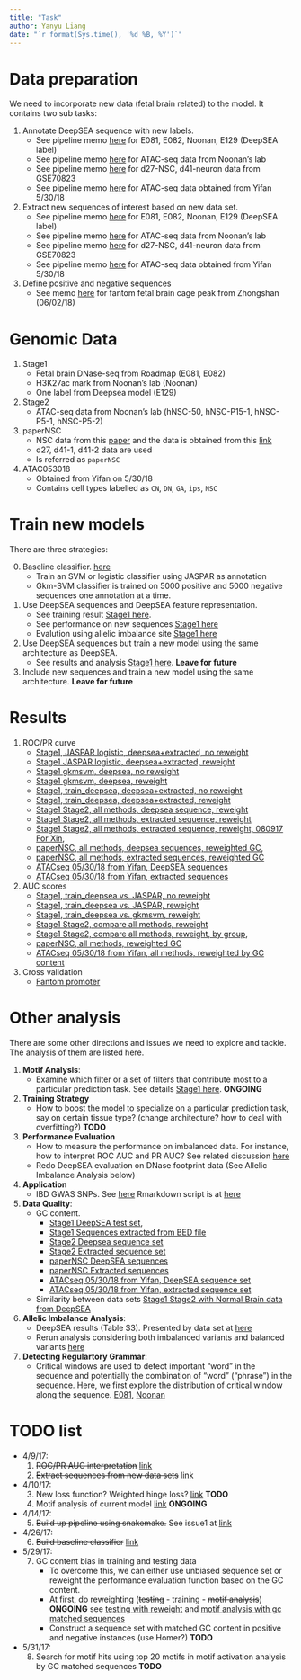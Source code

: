 ```yaml
---
title: "Task"
author: Yanyu Liang
date: "`r format(Sys.time(), '%d %B, %Y')`"
---
```


# Data preparation

We need to incorporate new data (fetal brain related) to the model. It contains two sub tasks:

1. Annotate DeepSEA sequence with new labels.
    - See pipeline memo [here](memo_preprocessing.html) for E081, E082, Noonan, E129 (DeepSEA label)
    - See pipeline memo [here](memo_preprocessing_ATACseq.html) for ATAC-seq data from Noonan's lab
    - See pipeline memo [here](memo_preprocessing_GSE70823.html) for d27-NSC, d41-neuron data from GSE70823
    - See pipeline memo [here](memo_preprocessing_atac_seq_053018.html) for ATAC-seq data obtained from Yifan 5/30/18
2. Extract new sequences of interest based on new data set.
    - See pipeline memo [here](memo_extract.html) for E081, E082, Noonan, E129 (DeepSEA label)
    - See pipeline memo [here](memo_extract_ATACseq.html) for ATAC-seq data from Noonan's lab
    - See pipeline memo [here](memo_extract_GSE70823.html) for d27-NSC, d41-neuron data from GSE70823
    - See pipeline memo [here](memo_extract_ATACseq053018.html) for ATAC-seq data obtained from Yifan 5/30/18
3. Define positive and negative sequences
    - See memo [here](memo_posneg_fantom.html) for fantom fetal brain cage peak from Zhongshan (06/02/18)

# Genomic Data

1. Stage1
    - Fetal brain DNase-seq from Roadmap (E081, E082)
    - H3K27ac mark from Noonan's lab (Noonan)
    - One label from Deepsea model (E129)
2. Stage2
    - ATAC-seq data from Noonan's lab (hNSC-50, hNSC-P15-1, hNSC-P5-1, hNSC-P5-2)
3. paperNSC
    - NSC data from this [paper](https://www.ncbi.nlm.nih.gov/pubmed/28803920) and the data is obtained from this [link](https://www.ncbi.nlm.nih.gov/geo/query/acc.cgi?acc=GSE70823)
    - d27, d41-1, d41-2 data are used
    - Is referred as `paperNSC`
4. ATAC053018
    - Obtained from Yifan on 5/30/18
    - Contains cell types labelled as `CN`, `DN`, `GA`, `ips`, `NSC`

# Train new models

There are three strategies:

0. Baseline classifier. [here](baseline.html)
    - Train an SVM or logistic classifier using JASPAR as annotation
    - Gkm-SVM classifier is trained on 5000 positive and 5000 negative sequences one annotation at a time.

1. Use DeepSEA sequences and DeepSEA feature representation.
    - See training result [Stage1 here](type1.html).
    - See performance on new sequences [Stage1 here](type1_newseq.html)
    - Evalution using allelic imbalance site [Stage1 here](type1_allelic_imbalance.html)
2. Use DeepSEA sequences but train a new model using the same architecture as DeepSEA.
    - See results and analysis [Stage1 here](type2.html). **Leave for future**
3. Include new sequences and train a new model using the same architecture. **Leave for future**

# Results

1. ROC/PR curve
    - [Stage1, JASPAR logistic, deepsea+extracted, no reweight](https://rawgit.com/liangyy/deep_variant/code/pr_roc_curve/report/JASPAR_plot.html)
    - [Stage1 JASPAR logistic, deepsea+extracted, reweight](https://rawgit.com/liangyy/deep_variant/code/pr_roc_curve/report/JASPAR.reweight_plot.html)
    - [Stage1 gkmsvm, deepsea, no reweight](https://rawgit.com/liangyy/deep_variant/code/pr_roc_curve/report/type1.gkm_deepsea_plot.html)
    - [Stage1 gkmsvm, deepsea, reweight](https://rawgit.com/liangyy/deep_variant/code/pr_roc_curve/report/type1.gkm_deepsea.reweight_plot.html)
    - [Stage1, train_deepsea, deepsea+extracted, no reweight](http://htmlpreview.github.io/?https://github.com/liangyy/deep_variant/blob/code/pr_roc_curve/report/deepsea_vs_newseq_plot.html)
    - [Stage1, train_deepsea, deepsea+extracted, reweight](https://rawgit.com/liangyy/deep_variant/code/pr_roc_curve/report/type1.reweight_plot.html)
    - [Stage1 Stage2, all methods, deepsea sequence, reweight](https://rawgit.com/liangyy/deep_variant/code/pr_roc_curve/report/deepsea-stage1stage2.reweight_plot.html)
    - [Stage1 Stage2, all methods, extracted sequence, reweight](https://rawgit.com/liangyy/deep_variant/code/pr_roc_curve/report/extracted-stage1stage2.reweight_plot.html)
    - [Stage1 Stage2, all methods, extracted sequence, reweight, 080917 For Xin](https://rawgit.com/liangyy/deep_variant/code/pr_roc_curve/template/plot_roc_e081e082.html),
    - [paperNSC, all methods, deepsea sequences, reweighted GC](https://rawgit.com/liangyy/deep_variant/code/pr_roc_curve/report/deepsea-paperNSC.reweight_plot.html),
    - [paperNSC, all methods, extracted sequences, reweighted GC](https://rawgit.com/liangyy/deep_variant/code/pr_roc_curve/report/extracted-paperNSC.reweight_plot.html)
    - [ATACseq 05/30/18 from Yifan, DeepSEA sequences](https://rawgit.com/liangyy/deep_variant/code/pr_roc_curve/report/deepsea-ATAC053018.reweight_plot.html)
    - [ATACseq 05/30/18 from Yifan, extracted sequences](https://rawgit.com/liangyy/deep_variant/code/pr_roc_curve/report/extracted-ATAC053018.reweight_plot.html)
2. AUC scores
    - [Stage1, train_deepsea vs. JASPAR, no reweight](https://rawgit.com/liangyy/deep_variant/code/performance_comparison/report/deep_brain.auc_comparison.html)
    - [Stage1, train_deepsea vs. JASPAR, reweight](https://rawgit.com/liangyy/deep_variant/code/performance_comparison/report/deep_brain_reweight.auc_comparison.html)
    - [Stage1, train_deepsea vs. gkmsvm, reweight](https://rawgit.com/liangyy/deep_variant/code/performance_comparison/report/gkm_vs_type1_on_deepsea_test.auc_comparison.html)
    - [Stage1 Stage2, compare all methods, reweight](https://rawgit.com/liangyy/deep_variant/code/performance_comparison/report/deep_brain-stage1stage2.auc_comparison.html)
    - [Stage1 Stage2, compare all methods, reweight, by group](https://rawgit.com/liangyy/deep_variant/code/performance_comparison/template/auc_summary_bygroup.html),
    - [paperNSC, all methods, reweighted GC](https://rawgit.com/liangyy/deep_variant/code/performance_comparison/report/deep_brain-paperNSC.auc_comparison.html)
    - [ATACseq 05/30/18 from Yifan, all methods, reweighted by GC content](https://rawgit.com/liangyy/deep_variant/code/performance_comparison/report/deep_brain-ATAC053018.auc_comparison.html)
3. Cross validation
    - [Fantom promoter](https://rawgit.com/liangyy/deep_variant/code/cross_validation/report/performance.fantomFetalBrain-deepsea-logistic__deepsea__logistic-0_0__5fold.html)

# Other analysis

There are some other directions and issues we need to explore and tackle. The analysis of them are listed here.

1. **Motif Analysis**:
    - Examine which filter or a set of filters that contribute most to a particular prediction task. See details
      [Stage1 here](motif_analysis.html). **ONGOING**

2. **Training Strategy**
    - How to boost the model to specialize on a particular prediction task, say on certain tissue type? (change architecture? how to deal with overfitting?) **TODO**

3. **Performance Evaluation**
    - How to measure the performance on imbalanced data. For instance, how to interpret ROC AUC and PR AUC? See related discussion
      [here](auc.html)
    - Redo DeepSEA evaluation on DNase footprint data (See Allelic Imbalance Analysis below)

4. **Application**
    - IBD GWAS SNPs. See [here](SNP_enrichment.html) Rmarkdown script is at [here](https://uchicago.box.com/s/zdntptc8udymivtyoapxpu365rpo3b18)

5. **Data Quality**:
    - GC content.
        * [Stage1 DeepSEA test set](https://rawgit.com/liangyy/deep_variant/code/gc_content/report/deepsea.gc_content.html),
        * [Stage1 Sequences extracted from BED file](https://rawgit.com/liangyy/deep_variant/code/gc_content/report/extracted.gc_content.html)
        * [Stage2 Deepsea sequence set](https://rawgit.com/liangyy/deep_variant/code/gc_content/report/deepsea-ATACseq.gc_content.html)
        * [Stage2 Extracted sequence set](https://rawgit.com/liangyy/deep_variant/code/gc_content/report/extracted-ATACseq.gc_content.html)
        * [paperNSC DeepSEA sequences](https://rawgit.com/liangyy/deep_variant/code/gc_content/report/deepsea-paperNSC.gc_content.html)
        * [paperNSC Extracted sequences](https://rawgit.com/liangyy/deep_variant/code/gc_content/report/extracted-paperNSC.gc_content.html)
        * [ATACseq 05/30/18 from Yifan, DeepSEA sequence set](https://rawgit.com/liangyy/deep_variant/code/gc_content/report/deepsea-ATAC053018.gc_content.html)
        * [ATACseq 05/30/18 from Yifan, extracted sequence set](https://rawgit.com/liangyy/deep_variant/code/gc_content/report/extracted-ATAC053018.gc_content.html)
    - Similarity between data sets
      [Stage1 Stage2 with Normal Brain data from DeepSEA](https://rawgit.com/liangyy/deep_variant/code/annotation_overlap/report/distance.stage1stage2.html)

6. **Allelic Imbalance Analysis**:
    - DeepSEA results (Table S3). Presented by data set at [here](allelic_imbalance_deepsea.html)
    - Rerun analysis considering both imbalanced variants and balanced variants
      [here](allelic_imbalance_rerun.html)

7. **Detecting Regulartory Grammar**:
    - Critical windows are used to detect important "word" in the sequence and potentially the combination of "word" ("phrase") in the sequence. Here, we first explore the distribution of critical window along the sequence.  [E081](https://rawgit.com/liangyy/deep_variant/code/motif_analysis/report/Type1/newseq.matchgc.E081_sliding_window.signal_block.MaskSize_10.html),
[Noonan](https://rawgit.com/liangyy/deep_variant/code/motif_analysis/report/Type1/newseq.matchgc.Noonan_sliding_window.signal_block.MaskSize_10.html)

# TODO list

* 4/9/17:
    1. ~~ROC/PR AUC interpretation~~ [link](auc.html)
    2. ~~Extract sequences from new data sets~~ [link](memo_extract.html)
* 4/10/17:
    3. New loss function? Weighted hinge loss? [link](loss_function.html) **TODO**
    4. Motif analysis of current model [link](motif_analysis.html) **ONGOING**
* 4/14/17:
    5. ~~Build up pipeline using snakemake.~~ See issue1 at [link](https://github.com/CreRecombinase/DeepVariantPrediction)
* 4/26/17:
    6. ~~Build baseline classifier~~ [link](baseline.html)
* 5/29/17:
    7. GC content bias in training and testing data
        - To overcome this, we can either use unbiased sequence set or reweight the performance evaluation function based on the GC content.
        - At first, do reweighting (~~testing~~ - training - ~~motif analysis~~) **ONGOING** see [testing with reweight](https://rawgit.com/liangyy/deep_variant/code/performance_comparison/report/deep_brain_reweight.auc_comparison.html) and [motif analysis with gc matched sequences](motif_analysis.html)
        - Construct a sequence set with matched GC content in positive and negative instances (use Homer?) **TODO**
* 5/31/17:
    8. Search for motif hits using top 20 motifs in motif activation analysis by GC matched sequences **TODO**
